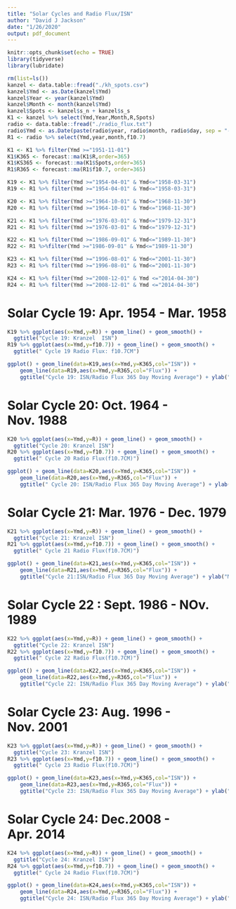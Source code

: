 ```yaml
---
title: "Solar Cycles and Radio Flux/ISN"
author: "David J Jackson"
date: "1/26/2020"
output: pdf_document
---
```


```r
knitr::opts_chunk$set(echo = TRUE)
library(tidyverse)
library(lubridate)
```
 ```r
rm(list=ls())
kanzel <- data.table::fread("./kh_spots.csv")
kanzel$Ymd <- as.Date(kanzel$Ymd)
kanzel$Year <- year(kanzel$Ymd)
kanzel$Month <- month(kanzel$Ymd)
kanzel$Spots <- kanzel$s_n + kanzel$s_s
K1 <- kanzel %>% select(Ymd,Year,Month,R,Spots)
radio <- data.table::fread("./radio_flux.txt")
radio$Ymd <- as.Date(paste(radio$year, radio$month, radio$day, sep = "-"))
R1 <- radio %>% select(Ymd,year,month,f10.7)
```
```r
K1 <- K1 %>% filter(Ymd >="1951-11-01")
K1$K365 <- forecast::ma(K1$R,order=365)
K1$KS365 <- forecast::ma(K1$Spots,order=365)
R1$R365 <- forecast::ma(R1$f10.7, order=365)
```

```r
K19 <- K1 %>% filter(Ymd >="1954-04-01" & Ymd<="1958-03-31")
R19 <- R1 %>% filter(Ymd >="1954-04-01" & Ymd<="1958-03-31")
```
```r
K20 <- K1 %>% filter(Ymd >="1964-10-01" & Ymd<="1968-11-30")
R20 <- R1 %>% filter(Ymd >="1964-10-01" & Ymd<="1968-11-30")
```
```r
K21 <- K1 %>% filter(Ymd >="1976-03-01" & Ymd<="1979-12-31")
R21 <- R1 %>% filter(Ymd >="1976-03-01" & Ymd<="1979-12-31")
```
```r
K22 <- K1 %>% filter(Ymd >="1986-09-01" & Ymd<="1989-11-30")
R22 <- R1 %>%filter(Ymd >="1986-09-01" & Ymd<="1989-11-30")
```
```r
K23 <- K1 %>% filter(Ymd >="1996-08-01" & Ymd<="2001-11-30")
R23 <- R1 %>% filter(Ymd >="1996-08-01" & Ymd<="2001-11-30")
```
```r
K24 <- K1 %>% filter(Ymd >="2008-12-01" & Ymd <="2014-04-30")
R24 <- R1 %>% filter(Ymd >="2008-12-01" & Ymd <="2014-04-30")
```
# Solar Cycle 19: Apr. 1954 - Mar. 1958

```r
K19 %>% ggplot(aes(x=Ymd,y=R)) + geom_line() + geom_smooth() +
  ggtitle("Cycle 19: Kranzel  ISN")
R19 %>% ggplot(aes(x=Ymd,y=f10.7)) + geom_line() + geom_smooth() +
  ggtitle(" Cycle 19 Radio Flux: f10.7CM")

```
```r
ggplot() + geom_line(data=K19,aes(x=Ymd,y=K365,col="ISN")) + 
    geom_line(data=R19,aes(x=Ymd,y=R365,col="Flux")) + 
    ggtitle("Cycle 19: ISN/Radio Flux 365 Day Moving Average") + ylab("Moving Average")
```
\newpage

#  Solar Cycle 20: Oct. 1964 - Nov. 1988  

```r
K20 %>% ggplot(aes(x=Ymd,y=R)) + geom_line() + geom_smooth() +
  ggtitle("Cycle 20: Kranzel ISN")
R20 %>% ggplot(aes(x=Ymd,y=f10.7)) + geom_line() + geom_smooth() +
  ggtitle(" Cycle 20 Radio Flux(f10.7CM)")

```
```r
ggplot() + geom_line(data=K20,aes(x=Ymd,y=K365,col="ISN")) + 
    geom_line(data=R20,aes(x=Ymd,y=R365,col="Flux")) + 
    ggtitle(" Cycle 20: ISN/Radio Flux 365 Day Moving Average") + ylab("Moving Average")
```
\newpage
# Solar Cycle 21: Mar. 1976 - Dec. 1979  

```r
K21 %>% ggplot(aes(x=Ymd,y=R)) + geom_line() + geom_smooth() +
  ggtitle("Cycle 21: Kranzel ISN")
R21 %>% ggplot(aes(x=Ymd,y=f10.7)) + geom_line() + geom_smooth() +
  ggtitle(" Cycle 21 Radio Flux(f10.7CM)")

```
```r
ggplot() + geom_line(data=K21,aes(x=Ymd,y=K365,col="ISN")) + 
    geom_line(data=R21,aes(x=Ymd,y=R365,col="Flux")) + 
    ggtitle("Cycle 21:ISN/Radio Flux 365 Day Moving Average") + ylab("Moving Average")
```
\newpage
# Solar Cycle 22 : Sept. 1986 - NOv. 1989

```r
K22 %>% ggplot(aes(x=Ymd,y=R)) + geom_line() + geom_smooth() +
  ggtitle("Cycle 22: Kranzel ISN")
R22 %>% ggplot(aes(x=Ymd,y=f10.7)) + geom_line() + geom_smooth() +
  ggtitle(" Cycle 22 Radio Flux(f10.7CM)")

```
```r
ggplot() + geom_line(data=K22,aes(x=Ymd,y=K365,col="ISN")) + 
    geom_line(data=R22,aes(x=Ymd,y=R365,col="Flux")) + 
    ggtitle("Cycle 22: ISN/Radio Flux 365 Day Moving Average") + ylab("Moving Average")
```
\newpage
# Solar Cycle 23: Aug. 1996 - Nov. 2001

```r
K23 %>% ggplot(aes(x=Ymd,y=R)) + geom_line() + geom_smooth() +
  ggtitle("Cycle 23: Kranzel ISN")
R23 %>% ggplot(aes(x=Ymd,y=f10.7)) + geom_line() + geom_smooth() +
  ggtitle(" Cycle 23 Radio Flux(f10.7CM)")

```
```r
ggplot() + geom_line(data=K23,aes(x=Ymd,y=K365,col="ISN")) + 
    geom_line(data=R23,aes(x=Ymd,y=R365,col="Flux")) + 
    ggtitle("Cycle 23: ISN/Radio Flux 365 Day Moving Average") + ylab("Moving Average")
```
\newpage
# Solar Cycle 24: Dec.2008 - Apr. 2014

```r
K24 %>% ggplot(aes(x=Ymd,y=R)) + geom_line() + geom_smooth() +
  ggtitle("Cycle 24: Kranzel ISN")
R24 %>% ggplot(aes(x=Ymd,y=f10.7)) + geom_line() + geom_smooth() +
  ggtitle(" Cycle 24 Radio Flux(f10.7CM)")

```
```r
ggplot() + geom_line(data=K24,aes(x=Ymd,y=K365,col="ISN")) + 
    geom_line(data=R24,aes(x=Ymd,y=R365,col="Flux")) + 
    ggtitle("Cycle 24: ISN/Radio Flux 365 Day Moving Average") + ylab("Moving Average")
```


 
 